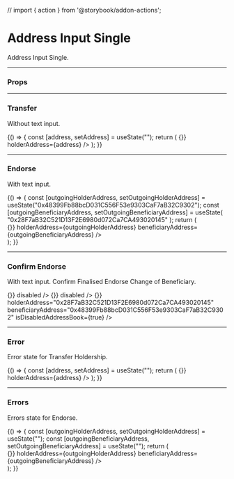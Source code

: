 // import { action } from '@storybook/addon-actions';

<Meta title="TitleTransferPanel/AddressInput" component={AddressInput} />

# Address Input Single

Address Input Single.

---

### Props

<Props of={AddressInput} />

---

### Transfer

Without text input.

<Preview>
  <Story name="Transfer">
    {() => {
      const [address, setAddress] = useState("");
      return (
        <AddressInput address={address} setAddress={setAddress}>
          <AddressButtons buttonText="Transfer" onButtonSubmit={() => {}} holderAddress={address} />
        </AddressInput>
      );
    }}
  </Story>
</Preview>

---

### Endorse

With text input.

<Preview>
  <Story name="Endorse">
    {() => {
      const [outgoingHolderAddress, setOutgoingHolderAddress] = useState("0x48399Fb88bcD031C556F53e9303CaF7aB32C9302");
      const [outgoingBeneficiaryAddress, setOutgoingBeneficiaryAddress] = useState(
        "0x28F7aB32C521D13F2E6980d072Ca7CA493020145"
      );
      return (
        <div>
          <AddressInput address={outgoingHolderAddress} setAddress={setOutgoingHolderAddress} />
          <AddressInput address={outgoingBeneficiaryAddress} setAddress={setOutgoingBeneficiaryAddress} />
          <AddressButtons
            buttonText="Endorse"
            onButtonSubmit={() => {}}
            holderAddress={outgoingHolderAddress}
            beneficiaryAddress={outgoingBeneficiaryAddress}
          />
        </div>
      );
    }}
  </Story>
</Preview>

---

### Confirm Endorse

With text input. Confirm Finalised Endorse Change of Beneficiary.

<Preview>
  <Story name="Confirm Endorse">
    <div>
      <AddressInput address="0x28F7aB32C521D13F2E6980d072Ca7CA493020145" setAddress={() => {}} disabled />
      <AddressInput address="0x48399Fb88bcD031C556F53e9303CaF7aB32C9302" setAddress={() => {}} disabled />
      <AddressButtons
        buttonText="Confirm"
        onButtonSubmit={() => {}}
        holderAddress="0x28F7aB32C521D13F2E6980d072Ca7CA493020145"
        beneficiaryAddress="0x48399Fb88bcD031C556F53e9303CaF7aB32C9302"
        isDisabledAddressBook={true}
      />
    </div>
  </Story>
</Preview>

---

### Error

Error state for Transfer Holdership.

<Preview>
  <Story name="Error">
    {() => {
      const [address, setAddress] = useState("");
      return (
        <AddressInput address={address} setAddress={setAddress} errorMessage="There's an error.">
          <AddressButtons buttonText="Transfer" onButtonSubmit={() => {}} holderAddress={address} />
        </AddressInput>
      );
    }}
  </Story>
</Preview>

---

### Errors

Errors state for Endorse.

<Preview>
  <Story name="Errors">
    {() => {
      const [outgoingHolderAddress, setOutgoingHolderAddress] = useState("");
      const [outgoingBeneficiaryAddress, setOutgoingBeneficiaryAddress] = useState("");
      return (
        <div>
          <AddressInput
            address={outgoingHolderAddress}
            setAddress={setOutgoingHolderAddress}
            errorMessage="There's an error with holder address."
          />
          <AddressInput
            address={outgoingBeneficiaryAddress}
            setAddress={setOutgoingBeneficiaryAddress}
            errorMessage="There's an error with beneficiary address."
          />
          <AddressButtons
            buttonText="Endorse"
            onButtonSubmit={() => {}}
            holderAddress={outgoingHolderAddress}
            beneficiaryAddress={outgoingBeneficiaryAddress}
          />
        </div>
      );
    }}
  </Story>
</Preview>

